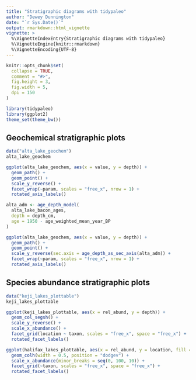 ```yaml
---
title: "Stratigraphic diagrams with tidypaleo"
author: "Dewey Dunnington"
date: "`r Sys.Date()`"
output: rmarkdown::html_vignette
vignette: >
  %\VignetteIndexEntry{Stratigraphic diagrams with tidypaleo}
  %\VignetteEngine{knitr::rmarkdown}
  %\VignetteEncoding{UTF-8}
---
```


```r
knitr::opts_chunk$set(
  collapse = TRUE,
  comment = "#>",
  fig.height = 3,
  fig.width = 5,
  dpi = 150
)
```

```r
library(tidypaleo)
library(ggplot2)
theme_set(theme_bw())
```

## Geochemical stratigraphic plots

```r
data("alta_lake_geochem")
alta_lake_geochem
```

```r
ggplot(alta_lake_geochem, aes(x = value, y = depth)) +
  geom_path() +
  geom_point() +
  scale_y_reverse() +
  facet_wrap(~param, scales = "free_x", nrow = 1) +
  rotated_axis_labels()
```

```r
alta_adm <- age_depth_model(
  alta_lake_bacon_ages, 
  depth = depth_cm,
  age = 1950 - age_weighted_mean_year_BP
)

ggplot(alta_lake_geochem, aes(x = value, y = depth)) +
  geom_path() +
  geom_point() +
  scale_y_reverse(sec.axis = age_depth_as_sec_axis(alta_adm)) +
  facet_wrap(~param, scales = "free_x", nrow = 1) +
  rotated_axis_labels()
```

## Species abundance stratigraphic plots

```r
data("keji_lakes_plottable")
keji_lakes_plottable
```

```r
ggplot(keji_lakes_plottable, aes(x = rel_abund, y = depth)) +
  geom_col_segsh() +
  scale_y_reverse() +
  scale_x_abundance() +
  facet_grid(location ~ taxon, scales = "free_x", space = "free_x") +
  rotated_facet_labels()
```

```r
ggplot(halifax_lakes_plottable, aes(x = rel_abund, y = location, fill = sample_type)) +
  geom_colh(width = 0.5, position = "dodgev") +
  scale_x_abundance(minor_breaks = seq(0, 100, 10)) +
  facet_grid(~taxon, scales = "free_x", space = "free_x") +
  rotated_facet_labels() 
```
